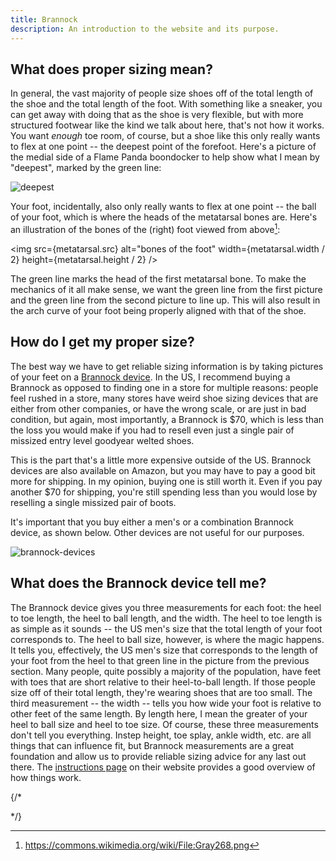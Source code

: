 ```yaml
---
title: Brannock
description: An introduction to the website and its purpose.
---
```


## What does proper sizing mean?

In general, the vast majority of people size shoes off of the total length of the shoe and the total length of the foot. With something like a sneaker, you can get away with doing that as the shoe is very flexible, but with more structured footwear like the kind we talk about here, that's not how it works. You want *enough* toe room, of course, but a shoe like this only really wants to flex at one point -- the deepest point of the forefoot. Here's a picture of the medial side of a Flame Panda boondocker to help show what I mean by "deepest", marked by the green line:

![deepest](../../../assets/deepest.jpg)

Your foot, incidentally, also only really wants to flex at one point -- the ball of your foot, which is where the heads of the metatarsal bones are. Here's an illustration of the bones of the (right) foot viewed from above[^1]:

<img src={metatarsal.src} alt="bones of the foot" width={metatarsal.width / 2} height={metatarsal.height / 2} />

The green line marks the head of the first metatarsal bone. To make the mechanics of it all make sense, we want the green line from the first picture and the green line from the second picture to line up. This will also result in the arch curve of your foot being properly aligned with that of the shoe.

## How do I get my proper size?

The best way we have to get reliable sizing information is by taking pictures of your feet on a [Brannock device](https://brannock.com/collections/products/products/mens-brannock-device). In the US, I recommend buying a Brannock as opposed to finding one in a store for multiple reasons: people feel rushed in a store, many stores have weird shoe sizing devices that are either from other companies, or have the wrong scale, or are just in bad condition, but again, most importantly, a Brannock is $70, which is less than the loss you would make if you had to resell even just a single pair of missized entry level goodyear welted shoes.

This is the part that's a little more expensive outside of the US. Brannock devices are also available on Amazon, but you may have to pay a good bit more for shipping. In my opinion, buying one is still worth it. Even if you pay another $70 for shipping, you're still spending less than you would lose by reselling a single missized pair of boots. 

It's important that you buy either a men's or a combination Brannock device, as shown below. Other devices are not useful for our purposes.

![brannock-devices](../../../assets/brannock-devices.webp)


## What does the Brannock device tell me?

The Brannock device gives you three measurements for each foot: the heel to toe length, the heel to ball length, and the width. The heel to toe length is as simple as it sounds -- the US men's size that the  total length of your foot corresponds to. The heel to ball size, however, is where the magic happens. It tells you, effectively, the US men's size that corresponds to the length of your foot from the heel to that green line in the picture from the previous section. Many people, quite possibly a majority of the population, have feet with toes that are short relative to their heel-to-ball length. If those people size off of their total length, they're wearing shoes that are too small. The third measurement -- the width -- tells you how wide your foot is relative to other feet of the same length. By length here, I mean the greater of your heel to ball size and heel to toe size. Of course, these three measurements don't tell you everything. Instep height, toe splay, ankle width, etc. are all things that can influence fit, but Brannock measurements are a great foundation and allow us to provide reliable sizing advice for any last out there. The [instructions page](https://brannock.com/pages/instructions-fitting-tips) on their website provides a good overview of how things work.

{/*
<!-- TODO: Add page for detailed instructions on how to align the sliders and take pictures. -->

<!-- ## How do I use a Brannock device? -->

<!-- ## How do I take pictures of my feet on a Brannock device? -->

<!-- ## How do I use the pictures to get sizing advice? -->

<!-- TODO: Add page that explains what fit means. Look at Ron Ryder podcast episodes. -->

<!-- ## How are well-fitting shoes supposed to feel? -->
*/}

[^1]: https://commons.wikimedia.org/wiki/File:Gray268.png